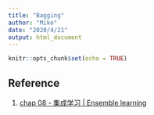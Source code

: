 ```yaml
---
title: "Bagging"
author: "Mike"
date: "2020/4/21"
output: html_document
---
```


```r
knitr::opts_chunk$set(echo = TRUE)
```

## Reference

1. [chap 08 - 集成学习 | Ensemble learning](https://octemull.github.io/personal-site/post/ml-chap08/)

